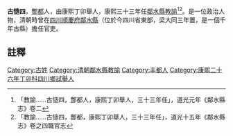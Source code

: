 {{明清人物信息框
| 姓名 =古慥四
| 最高職務 = [[四川|四川]][[鄰水縣|鄰水縣]][[教諭|教諭]]
| 國家 = 大清
| 籍貫 = [[酆都|酆都]]
| 字號 =
| 出生日期 = ？年？月？日
| 逝世日期 = ？年？月？日
| 墓葬 = 
| 配偶 =  
| 親屬 = 曾祖、祖、父，母
| 出身 =康熙丁卯舉人 
| 著作 =  
*
}}
'''古慥四'''{{BD|？年||？年||}}，[[酆都|酆都]]人，由康熙丁卯舉人，康熙三十三年任[[鄰水縣|鄰水縣]][[教諭|教諭]]<ref>「教諭……古慥四，鄷都人，康熙丁卯舉人，三十三年任」，道光元年《鄰水縣志》卷二</ref><ref>「教諭……古慥四，酆都，康熙丁卯舉人，三十三年任」，道光十五年《鄰水縣志》卷之四職官志</ref>。是一位政治人物，清朝時曾在[[四川|四川]][[順慶府|順慶府]][[鄰水縣|鄰水縣]]（位於今四川省東部，梁大同三年置，是一個千年古縣）擔任官吏。

==註釋==
{{reflist}}

{{清朝人物小作品}}
{{DEFAULTSORT:G}}
[[Category:古姓|Category:古姓]]
[[Category:清朝鄰水縣教諭|Category:清朝鄰水縣教諭]]
[[Category:丰都人|Category:丰都人]]
[[Category:康熙二十六年丁卯科四川鄉試舉人|Category:康熙二十六年丁卯科四川鄉試舉人]]